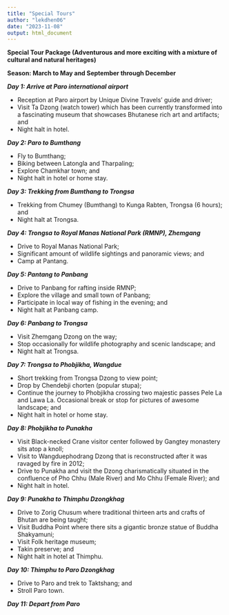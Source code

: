 ```yaml
---
title: "Special Tours"
author: "lekdhen06"
date: "2023-11-08"
output: html_document
---
```


**Special Tour Package (Adventurous and more exciting with a mixture of cultural and natural heritages)**


**Season: March to May and September through December**


***Day 1: Arrive at Paro international airport***

-	Reception at Paro airport by Unique Divine Travels' guide and driver;
-	Visit Ta Dzong (watch tower) which has been currently transformed into   a fascinating museum that showcases Bhutanese rich art and artifacts;   and
-	Night halt in hotel.


***Day 2:  Paro to Bumthang***

-	Fly to Bumthang; 
-	Biking between Latongla and Tharpaling; 
-	Explore Chamkhar town; and
-	Night halt in hotel or home stay.


***Day 3:  Trekking from Bumthang to Trongsa***

-	Trekking from Chumey (Bumthang) to Kunga Rabten, Trongsa (6 hours);     and
-	Night halt at Trongsa.


***Day 4:  Trongsa to Royal Manas National Park (RMNP), Zhemgang***

-	Drive to Royal Manas National Park;
-	Significant amount of wildlife sightings and panoramic views; and
-	Camp at Pantang.


***Day 5: Pantang to Panbang***

-	Drive to Panbang for rafting inside RMNP;
-	Explore the village and small town of Panbang;
-	Participate in local way of fishing in the evening; and 
-	Night halt at Panbang camp.


***Day 6: Panbang to Trongsa***

-	Visit Zhemgang Dzong on the way;
-	Stop occasionally for wildlife photography and scenic landscape; and 
-	Night halt at Trongsa.


***Day 7: Trongsa to Phobjikha, Wangdue***

-	Short trekking from Trongsa Dzong to view point;
-	Drop by Chendebji chorten (popular stupa); 
-	Continue the journey to Phobjikha crossing two majestic passes Pele La   and Lawa La. Occasional break or stop for pictures of awesome           landscape; and
-	Night halt in hotel or home stay.


***Day 8: Phobjikha to Punakha***

-	Visit Black-necked Crane visitor center followed by Gangtey monastery   sits atop a knoll;
-	Visit to Wangduephodrang Dzong that is reconstructed after it was       ravaged by fire in 2012; 
-	Drive to Punakha and visit the Dzong charismatically situated in the    confluence of Pho Chhu (Male River) and Mo Chhu (Female River); and
-	Night halt in hotel.


***Day 9: Punakha to Thimphu Dzongkhag***

-	Drive to Zorig Chusum where traditional thirteen arts and crafts of     Bhutan are being taught;
-	Visit Buddha Point where there sits a gigantic bronze statue of Buddha   Shakyamuni;
-	Visit Folk heritage museum;
-	Takin preserve; and 
-	Night halt in hotel at Thimphu.


***Day 10: Thimphu to Paro Dzongkhag***

-	Drive to Paro and trek to Taktshang; and
-	Stroll Paro town.


***Day 11: Depart from Paro*** 
